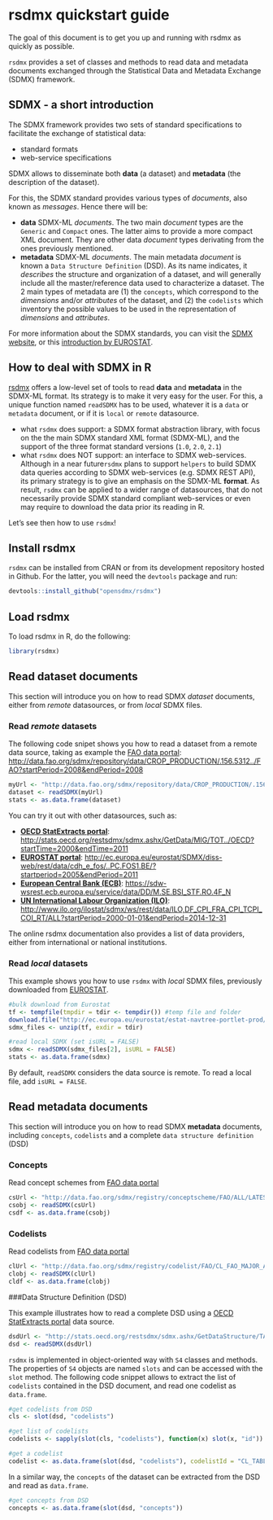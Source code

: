 <!--
%\VignetteEngine{knitr::knitr}
%\VignetteIndexEntry{rsdmx quickstart guide}
-->

# rsdmx quickstart guide

The goal of this document is to get you up and running with rsdmx as quickly as possible.

``rsdmx`` provides a set of classes and methods to read data and metadata documents exchanged through the Statistical Data and Metadata Exchange (SDMX) framework.

## SDMX - a short introduction

The SDMX framework provides two sets of standard specifications to facilitate the exchange of statistical data:

* standard formats
* web-service specifications

SDMX allows to disseminate both **data** (a dataset) and **metadata** (the description of the dataset).

For this, the SDMX standard provides various types of _documents_, also known as _messages_. Hence there will be:

* **data** SDMX-ML _documents_. The two main _document_ types are the ``Generic`` and ``Compact`` ones. The latter aims to provide a more compact XML document. They are other data _document_ types derivating from the ones previously mentioned.
* **metadata** SDMX-ML _documents_. The main metadata _document_ is known a ``Data Structure Definition`` (DSD). As its name indicates, it _describes_ the structure and organization of a dataset, and will generally include all the master/reference data used to characterize a dataset. The 2 main types of metadata are (1) the ``concepts``, which correspond to the _dimensions_ and/or _attributes_ of the dataset, and (2) the ``codelists`` which inventory the possible values to be used in the representation of _dimensions_ and _attributes_.

For more information about the SDMX standards, you can visit the [SDMX website](http://sdmx.org/), or this [introduction by EUROSTAT](https://webgate.ec.europa.eu/fpfis/mwikis/sdmx/index.php/SDMX).

## How to deal with SDMX in R

[rsdmx](http://cran.r-project.org/web/packages/rsdmx/index.html) offers a low-level set of tools to read **data** and **metadata** in the SDMX-ML format. Its strategy is to make it very easy for the user. For this, a unique function named ``readSDMX`` has to be used, whatever it is a ``data`` or ``metadata`` document, or if it is ``local`` or ``remote`` datasource.

* what ``rsdmx`` does support: a SDMX format abstraction library, with focus on the the main SDMX standard XML format (SDMX-ML), and the support of the three format standard versions (``1.0``, ``2.0``, ``2.1``)
* what ``rsdmx`` does NOT support: an interface to SDMX web-services. Although in a near future``rsdmx`` plans to support ``helpers`` to build SDMX data queries according to SDMX web-services (e.g. SDMX REST API), its primary strategy is to give an emphasis on the SDMX-ML **format**. As result, ``rsdmx`` can be applied to a wider range of datasources, that do not necessarily provide SDMX standard compliant web-services or even may require to download the data prior its reading in R. 

Let's see then how to use ``rsdmx``!

## Install rsdmx

``rsdmx`` can be installed from CRAN or from its development repository hosted in Github. For the latter, you will need the ``devtools`` package and run:

```r
devtools::install_github("opensdmx/rsdmx")
```

## Load rsdmx

To load rsdmx in R, do the following:

```r
library(rsdmx)
```

## Read dataset documents

This section will introduce you on how to read SDMX *dataset* documents, either from _remote_ datasources, or from _local_ SDMX files.

### Read _remote_ datasets

The following code snipet shows you how to read a dataset from a remote data source, taking as example the [FAO data portal](http://data.fao.org/sdmx/index.html): [http://data.fao.org/sdmx/repository/data/CROP_PRODUCTION/.156.5312../FAO?startPeriod=2008&endPeriod=2008](http://data.fao.org/sdmx/repository/data/CROP_PRODUCTION/.156.5312../FAO?startPeriod=2008&endPeriod=2008)

```r
myUrl <- "http://data.fao.org/sdmx/repository/data/CROP_PRODUCTION/.156.5312../FAO?startPeriod=2008&endPeriod=2008"
dataset <- readSDMX(myUrl)
stats <- as.data.frame(dataset)
```

You can try it out with other datasources, such as:

* [**OECD StatExtracts portal**](http://stats.oecd.org): [http://stats.oecd.org/restsdmx/sdmx.ashx/GetData/MIG/TOT../OECD?startTime=2000&endTime=2011](http://stats.oecd.org/restsdmx/sdmx.ashx/GetData/MIG/TOT../OECD?startTime=2000&endTime=2011)
* [**EUROSTAT portal**](http://epp.eurostat.ec.europa.eu/portal/page/portal/sdmx_web_services/getting_started/rest_sdmx_2.1): [http://ec.europa.eu/eurostat/SDMX/diss-web/rest/data/cdh_e_fos/..PC.FOS1.BE/?startperiod=2005&endPeriod=2011](http://ec.europa.eu/eurostat/SDMX/diss-web/rest/data/cdh_e_fos/..PC.FOS1.BE/?startperiod=2005&endPeriod=2011)
* [**European Central Bank (ECB)**](https://sdw-wsrest.ecb.europa.eu): [https://sdw-wsrest.ecb.europa.eu/service/data/DD/M.SE.BSI_STF.RO.4F_N](https://sdw-wsrest.ecb.europa.eu/service/data/DD/M.SE.BSI_STF.RO.4F_N)
* [**UN International Labour Organization (ILO)**](http://www.ilo.org/ilostat/faces/home/statisticaldata/technical_page?_adf.ctrl-state=25zdozvi8_9&_afrLoop=1131342564621899): [http://www.ilo.org/ilostat/sdmx/ws/rest/data/ILO,DF_CPI_FRA_CPI_TCPI_COI_RT/ALL?startPeriod=2000-01-01&endPeriod=2014-12-31](http://www.ilo.org/ilostat/sdmx/ws/rest/data/ILO,DF_CPI_FRA_CPI_TCPI_COI_RT/ALL?startPeriod=2000-01-01&endPeriod=2014-12-31)

The online rsdmx documentation also provides a list of data providers, either from international or national institutions.

### Read _local_ datasets

This example shows you how to use ``rsdmx`` with _local_ SDMX files, previously downloaded from [EUROSTAT](http://ec.europa.eu/eurostat).

```r
#bulk download from Eurostat
tf <- tempfile(tmpdir = tdir <- tempdir()) #temp file and folder
download.file("http://ec.europa.eu/eurostat/estat-navtree-portlet-prod/BulkDownloadListing?sort=1&file=data%2Frd_e_gerdsc.sdmx.zip", tf)
sdmx_files <- unzip(tf, exdir = tdir)

#read local SDMX (set isURL = FALSE)
sdmx <- readSDMX(sdmx_files[2], isURL = FALSE)
stats <- as.data.frame(sdmx)

```

By default, ``readSDMX`` considers the data source is remote. To read a local file, add ``isURL = FALSE``.

## Read metadata documents

This section will introduce you on how to read SDMX **metadata** documents, including ``concepts``, ``codelists`` and a complete ``data structure definition`` (DSD)


### Concepts

Read concept schemes from [FAO data portal](http://data.fao.org/sdmx/index.html)

```r
csUrl <- "http://data.fao.org/sdmx/registry/conceptscheme/FAO/ALL/LATEST/?detail=full&references=none&version=2.1"
csobj <- readSDMX(csUrl)
csdf <- as.data.frame(csobj)
```

### Codelists

Read codelists from [FAO data portal](http://data.fao.org/sdmx/index.html)
```r
clUrl <- "http://data.fao.org/sdmx/registry/codelist/FAO/CL_FAO_MAJOR_AREA/0.1"
clobj <- readSDMX(clUrl)
cldf <- as.data.frame(clobj)
```

###Data Structure Definition (DSD)

This example illustrates how to read a complete DSD using a [OECD StatExtracts portal](http://stats.oecd.org) data source.

```r
dsdUrl <- "http://stats.oecd.org/restsdmx/sdmx.ashx/GetDataStructure/TABLE1"
dsd <- readSDMX(dsdUrl)
```

``rsdmx`` is implemented in object-oriented way with ``S4`` classes and methods. The properties of ``S4`` objects are named ``slots`` and can be accessed with the ``slot`` method. The following code snippet allows to extract the list of ``codelists`` contained in the DSD document, and read one codelist as ``data.frame``.

```r
#get codelists from DSD
cls <- slot(dsd, "codelists")

#get list of codelists
codelists <- sapply(slot(cls, "codelists"), function(x) slot(x, "id"))

#get a codelist
codelist <- as.data.frame(slot(dsd, "codelists"), codelistId = "CL_TABLE1_FLOWS") 
```

In a similar way, the ``concepts`` of the dataset can be extracted from the DSD and read as ``data.frame``.

```r
#get concepts from DSD
concepts <- as.data.frame(slot(dsd, "concepts"))
```
